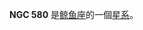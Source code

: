 {{NGCInfoBox|NGCID=NGC 580|發現者=恩斯特·威廉·勒伯萊希特·坦普爾|發現日期=1877年-月-日|其他編號=NGC 577, UGC 1080,MCG 0-4-165|曆元=J2000.0|赤經=1時30分40.6秒
|赤緯=-1°59'39"|星座=鲸鱼座|星體=星系|星等=13|表面亮度=14|藍等=13.9}}

'''NGC 580''' 是[[鲸鱼座|鲸鱼座]]的一個[[星系|星系]]。

{{NGCReference|580}}
{{Catalogs|NGC=580}}


{{Galaxy-stub}}